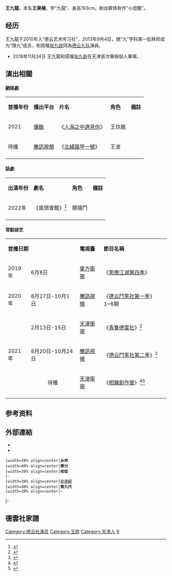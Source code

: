 {{艺人
|姓名 = 王九龍
|类型 = 曲艺家
|图片 = 
|图片简介 = 
|本名 = 王昊楠
|英文名 = 
|昵称 = 大楠、武術捧哏
|国籍 = {{PRC}}
|民族 = [[漢族|漢族]]
|籍贯 = [[天津|天津]]
|出生日期 = {{birth date and age|1996|8|14}}
|出生地点 = {{CHN}}
|逝世日期 = 
|职业 = [[相声|相声演员]]
|语言 = [[现代标准汉语|汉语普通话]]
|母校 = 
 |配偶 = 
 |儿女 = 
 |父母 = 
|亲属 = 表舅: [[郭德綱|郭德綱]]<br/>表哥: [[郭麒麟|郭麒麟]]
|演奏乐器 =
|出道日期 = 2010年入德云艺术传习社<br/>2013年9月4日正式拜師
|代表作 = 
|著名角色 = 
|活跃年代 = 2010年至今
|经纪公司 = 北京德云社文化传播有限公司
|相关团体 = [[德云社|德云社]]
|module = {{Crosstalk actor master-apprentice relation module
 |师承 = [[郭德綱|郭德綱]]
 |世代 = 九
 |徒弟 = 
 }}
|module2= 搭檔: [[张九龄_(相声演员)|张九龄]]
|奖项 = 
}}

'''王九龍'''{{BD|1996年|8月14日||}}，本名'''王昊楠'''，字“九龍”，身高193cm。粉丝群体称作“小燈籠”。

==经历==
王九龍于2010年入“德云艺术传习社”，2013年9月4日，随“九”字科第一批拜师成为“頭九”成员，和搭檔[[张九龄_(相声演员)|张九龄]]同為[[德云社#德云九队|德云九队]]演員。
*2018年11月24日 王九龍和搭檔[[张九龄_(相声演员)|张九龄]]在天津首次舉辦個人專場。

==演出相關==

====網路劇====
{|class="wikitable"
|-style="background:moccasin; color:black" align="center"
|'''首播年份'''
|'''播出平台'''
|'''片名'''
|'''角色'''
|'''備註'''
|-
|2021
|[[優酷|優酷]]
|《[[人海之中遇見你|人海之中遇見你]]》
|王玖龍
|
|-
|待播
|[[騰訊視頻|騰訊視頻]]
|《[[北緯路甲一號|北緯路甲一號]]》
|王波
|
|-
|}

====話劇====
{|class="wikitable"
|-style="background:moccasin; color:black" align="center"
|'''出演年份'''
|'''劇名'''
|'''角色'''
|'''備註'''
|-
|2022年
|《窩頭會館》<ref>{{cite news|title=《窩頭會館》定妝照發布 郭德綱曹鶴陽反差大 欒雲平楊九郎像壞人|url=https://inewsdb.com/%E5%A8%9B%E6%A8%82/%E3%80%8A%E7%AA%A9%E9%A0%AD%E6%9C%83%E9%A4%A8%E3%80%8B%E5%AE%9A%E5%A6%9D%E7%85%A7%E7%99%BC%E5%B8%83-%E9%83%AD%E5%BE%B7%E7%B6%B1%E6%9B%B9%E9%B6%B4%E9%99%BD%E5%8F%8D%E5%B7%AE%E5%A4%A7-%E6%AC%92%E9%9B%B2/|work=日日新聞|date=2022-03-19|accessdate=2022-06-06}}</ref>
|關福鬥
|
|-
|}

====常駐综艺====
{|class="wikitable"
|-style="background:moccasin; color:black" align="center"
|colspan="2"|'''首播日期'''
|'''電視臺'''
|'''節目名稱'''
|'''備註'''
|-
|2019年
|6月8日
|[[東方衛視|東方衛視]]
|《[[笑傲江湖_(綜藝節目)#第四季|笑傲江湖第四季]]》
|亞軍
|-
|2020年
|8月27日-10月1日
|[[騰訊視頻|騰訊視頻]]
|《[[德雲鬥笑社#第一季|德云鬥笑社第一季]]》1~6期
|
|-
|rowspan="3"|2021年
|2月13日-15日
|[[天津衛視|天津衛視]]
|《[[青春德雲社|青春德雲社]]》<ref>{{cite news|title=栾云平主持首秀 《青春德云社》汇聚12位人气相声演员|url=http://ent.enorth.com.cn/system/2021/02/13/051011439.shtml|work=TOM|date=2021-02-13|accessdate=2021-05-13|archive-date=2021-05-13|archive-url=https://web.archive.org/web/20210513095742/http://ent.enorth.com.cn/system/2021/02/13/051011439.shtml|dead-url=no}}</ref>
|
|-
|8月20日-10月24日
|[[騰訊視頻|騰訊視頻]]
|《[[德雲鬥笑社#第二季|德云鬥笑社第二季]]》<ref>{{cite news|title=孟鹤堂直播中透露,德云社团综第二季马上开拍|url=http://k.sina.com.cn/article_7354396796_1b65b307c00101dgo5.html|work=新浪看點|date=2021-05-12|accessdate=2021-05-26|6=|archive-date=2021-06-12|archive-url=https://web.archive.org/web/20210612123700/http://k.sina.com.cn/article_7354396796_1b65b307c00101dgo5.html|dead-url=no}}</ref>
|
|-
|align="center"|待播
|[[天津衛視|天津衛視]]
|《[[相聲創作營|相聲創作營]]》<ref>{{cite news|title=德云社携手天津卫视等打造《国粹研习社》《相声创作营》季播节目|url=https://www.sohu.com/a/456234369_160914|work=搜狐|date=2021-03-18|accessdate=2021-07-24|archive-date=2021-07-25|archive-url=https://web.archive.org/web/20210725173422/https://www.sohu.com/a/456234369_160914|dead-url=no}}</ref><ref>{{cite news|title=《国粹研习社》《相声创作营》今年上马郭德纲相声、京剧双管齐下|url=https://news.syd.com.cn/system/2021/03/19/011907097.shtml|work=瀋陽網|date=2021-03-19|accessdate=2021-07-24|archive-date=2021-07-24|archive-url=https://web.archive.org/web/20210724161955/https://news.syd.com.cn/system/2021/03/19/011907097.shtml|dead-url=no}}</ref>
|星推官
|-
|}

==参考资料==
{{reflist}}

==外部連結==
*{{Sinaweibo|1827243543}}
*{{Instagram|9dragon_vv}}

{{start box}}
 |width=30% align=center|'''从师'''
 |width=40% align=center|'''辈分'''
 |width=30% align=center|'''收徒'''
 |-
 |width=30% align=center|[[郭德綱|郭德綱]]
 |width=40% align=center|'''第九代'''
 |width=30% align=center|—
|-
{{end box}}

==德雲社家譜==
{{德云社}}

[[Category:德云社演员|Category:德云社演员]]
[[Category:王姓|Category:王姓]]
[[Category:天津人|Category:天津人]]
[[Category:相声演员|9]]